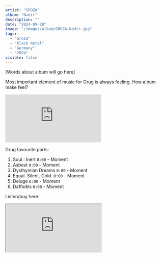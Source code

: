 ```yaml
---
artist: "GROZA"
album: "Nadir"
description: ""
date: "2024-09-28"
image: "/images/album/GROZA-Nadir.jpg"
tags:
  - "Groza"
  - "black metal"
  - "Germany"
  - "2024"
visible: false
---
```


[Words about album will go here]

Most important element of music for Grug is always feeling. How album make feel?

<div class="embed-container">
  <iframe
    class="embed-video"
    src="https://www.youtube-nocookie.com/embed/QxwrX7oQEeU?si=SZXBQPWmu7C0VntO"
    frameborder="0"
    allow="accelerometer; autoplay; clipboard-write; encrypted-media; gyroscope; picture-in-picture; web-share"
    referrerpolicy="strict-origin-when-cross-origin"
    allowfullscreen></iframe>
</div>

Grug favourite parts:

1. Soul : Inert `0:00` - Moment
2. Asbest `0:00` - Moment
3. Dysthymian Dreams `0:00` - Moment
4. Equal. Silent. Cold. `0:00` - Moment
5. Deluge `0:00` - Moment
6. Daffodils `0:00` - Moment

Listen/buy here:

<iframe
  style={{ border: "0", width: "350px", height: "800px" }}
  src="https://bandcamp.com/EmbeddedPlayer/album=3451364284/size=large/bgcol=333333/linkcol=ffffff/transparent=true/"
  seamless>
  <a href="https://groza-blackmetal.bandcamp.com/album/nadir">Nadir by GROZA</a>
</iframe>
